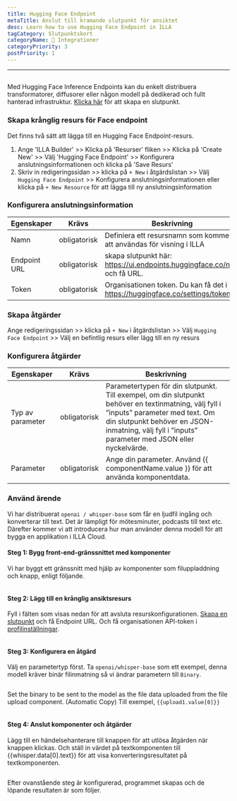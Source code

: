 ```yaml
---
title: Hugging Face Endpoint
metaTitle: Anslut till kramande slutpunkt för ansiktet
desc: Learn how to use Hugging Face Endpoint in ILLA
tagCategory: Slutpunktskort
categoryName: 🔨 Integrationer
categoryPriority: 3
postPriority: 1
---
```


* * *

## <h2 hidden>Hugging Face Endpoint</h2>

Med Hugging Face Inference Endpoints kan du enkelt distribuera transformatorer, diffusorer eller någon modell på dedikerad och fullt hanterad infrastruktur. [Klicka här](https://ui.endpoints.huggingface.co/new) för att skapa en slutpunkt. 

### Skapa krånglig resurs för Face endpoint

Det finns två sätt att lägga till en Hugging Face Endpoint-resurs. 

1.  Ange 'ILLA Builder' >> Klicka på 'Resurser' fliken >> Klicka på 'Create New' >> Välj 'Hugging Face Endpoint' >> Konfigurera anslutningsinformationen och klicka på 'Save Resurs'
2.  Skriv in redigeringssidan >> klicka på `+ New` i åtgärdslistan >> Välj `Hugging Face Endpoint` >> Konfigurera anslutningsinformationen eller klicka på `+ New Resource` för att lägga till ny anslutningsinformation

### Konfigurera anslutningsinformation

| Egenskaper   | Krävs        | Beskrivning                                                                    |
| ------------ | ------------ | ------------------------------------------------------------------------------ |
| Namn         | obligatorisk | Definiera ett resursnamn som kommer att användas för visning i ILLA            |
| Endpoint URL | obligatorisk | skapa slutpunkt här: https://ui.endpoints.huggingface.co/new och få URL.       |
| Token        | obligatorisk | Organisationen token. Du kan få det i https://huggingface.co/settings/tokens.  |

### Skapa åtgärder

Ange redigeringssidan >> klicka på `+ New` i åtgärdslistan >> Välj `Hugging Face Endpoint` >> Välj en befintlig resurs eller lägg till en ny resurs

### Konfigurera åtgärder

| Egenskaper       | Krävs        | Beskrivning                                                                                                                                                                                                                                |
| ---------------- | ------------ | ------------------------------------------------------------------------------------------------------------------------------------------------------------------------------------------------------------------------------------------ |
| Typ av parameter | obligatorisk | Parametertypen för din slutpunkt. Till exempel, om din slutpunkt behöver en textinmatning, välj fyll i ”inputs” parameter med text. Om din slutpunkt behöver en JSON-inmatning, välj fyll i ”inputs” parameter med JSON eller nyckelvärde. |
| Parameter        | obligatorisk | Ange din parameter. Använd {{ componentName.value }} för att använda komponentdata.                                                                                                                                                        |

### Använd ärende

Vi har distribuerat `openai / whisper-base` som får en ljudfil ingång och konverterar till text. Det är lämpligt för mötesminuter, podcasts till text etc. Därefter kommer vi att introducera hur man använder denna modell för att bygga en applikation i ILLA Cloud.

#### Steg 1: Bygg front-end-gränssnittet med komponenter

Vi har byggt ett gränssnitt med hjälp av komponenter som filuppladdning och knapp, enligt följande.

<img src='https://cdn.illacloud.com/official-website/img/docs/connect/hf1.png' alt="" />

#### Steg 2: Lägg till en krånglig ansiktsresurs

Fyll i fälten som visas nedan för att avsluta resurskonfigurationen. [Skapa en slutpunkt](https://ui.endpoints.huggingface.co/new) och få Endpoint URL. Och få organisationen API-token i [profilinställningar](https://huggingface.co/settings/tokens). 

<img src='https://cdn.illacloud.com/official-website/img/docs/connect/hf2.png' alt="" />

#### Steg 3: Konfigurera en åtgärd

Välj en parametertyp först. Ta `openai/whisper-base` som ett exempel, denna modell kräver binär filinmatning så vi ändrar parametern till `Binary`.

<img src='https://cdn.illacloud.com/official-website/img/docs/connect/hf3.png' alt="" />

Set the binary to be sent to the model as the file data uploaded from the file upload component. (Automatic Copy) Till exempel, `{{upload1.value[0]}}`

<img src='https://cdn.illacloud.com/official-website/img/docs/connect/hf4.png' alt="" />

#### Steg 4: Anslut komponenter och åtgärder

Lägg till en händelsehanterare till knappen för att utlösa åtgärden när knappen klickas. Och ställ in värdet på textkomponenten till {{whisper.data[0].text}} för att visa konverteringsresultatet på textkomponenten. 

<img src='https://cdn.illacloud.com/official-website/img/docs/connect/hf5.png' alt="" />

Efter ovanstående steg är konfigurerad, programmet skapas och de löpande resultaten är som följer.

<img src='https://cdn.illacloud.com/official-website/img/docs/connect/hf6.gif' alt="" />
